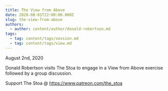 ```yaml
---
title: The View from Above
date: 2020-08-01T22:00:00.000Z
slug: the-view-from-above
authors:
  - author: content/author/donald-robertson.md
tags:
  - tag: content/tags/session.md
  - tag: content/tags/view.md
---
```


August 2nd, 2020

Donald Robertson visits The Stoa to engage in a View from Above exercise followed by a group discussion.

Support The Stoa @ https://www.patreon.com/the_stoa

